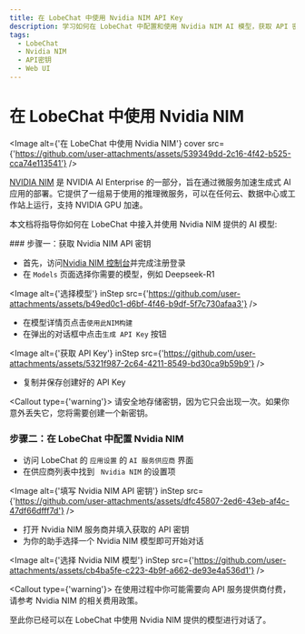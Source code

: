 ```yaml
---
title: 在 LobeChat 中使用 Nvidia NIM API Key
description: 学习如何在 LobeChat 中配置和使用 Nvidia NIM AI 模型，获取 API 密钥并开始对话。
tags:
  - LobeChat
  - Nvidia NIM
  - API密钥
  - Web UI
---
```


# 在 LobeChat 中使用 Nvidia NIM

<Image alt={'在 LobeChat 中使用 Nvidia NIM'} cover src={'https://github.com/user-attachments/assets/539349dd-2c16-4f42-b525-cca74e113541'} />

[NVIDIA NIM](https://developer.nvidia.com/nim) 是 NVIDIA AI Enterprise 的一部分，旨在通过微服务加速生成式 AI 应用的部署。它提供了一组易于使用的推理微服务，可以在任何云、数据中心或工作站上运行，支持 NVIDIA GPU 加速。

本文档将指导你如何在 LobeChat 中接入并使用 Nvidia NIM 提供的 AI 模型:

<Steps>
  ### 步骤一：获取 Nvidia NIM  API 密钥

  - 首先，访问[Nvidia NIM 控制台](https://build.nvidia.com/explore/discover)并完成注册登录
  - 在 `Models` 页面选择你需要的模型，例如 Deepseek-R1

  <Image alt={'选择模型'} inStep src={'https://github.com/user-attachments/assets/b49ed0c1-d6bf-4f46-b9df-5f7c730afaa3'} />

  - 在模型详情页点击`使用此NIM构建`
  - 在弹出的对话框中点击`生成 API Key` 按钮

  <Image alt={'获取 API Key'} inStep src={'https://github.com/user-attachments/assets/5321f987-2c64-4211-8549-bd30ca9b59b9'} />

  - 复制并保存创建好的 API Key

  <Callout type={'warning'}>
    请安全地存储密钥，因为它只会出现一次。如果你意外丢失它，您将需要创建一个新密钥。
  </Callout>

  ### 步骤二：在 LobeChat 中配置 Nvidia NIM

  - 访问 LobeChat 的 `应用设置` 的 `AI 服务供应商` 界面
  - 在供应商列表中找到 ` Nvidia NIM` 的设置项

  <Image alt={'填写 Nvidia NIM API 密钥'} inStep src={'https://github.com/user-attachments/assets/dfc45807-2ed6-43eb-af4c-47df66dfff7d'} />

  - 打开 Nvidia NIM 服务商并填入获取的 API 密钥
  - 为你的助手选择一个 Nvidia NIM 模型即可开始对话

  <Image alt={'选择 Nvidia NIM 模型'} inStep src={'https://github.com/user-attachments/assets/cb4ba5fe-c223-4b9f-a662-de93e4a536d1'} />

  <Callout type={'warning'}>
    在使用过程中你可能需要向 API 服务提供商付费，请参考 Nvidia NIM 的相关费用政策。
  </Callout>
</Steps>

至此你已经可以在 LobeChat 中使用 Nvidia NIM 提供的模型进行对话了。
